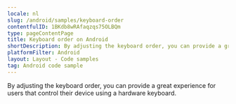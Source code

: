 ```yaml
---
locale: nl
slug: /android/samples/keyboard-order
contentfulID: 1BKdb8wRAfaqzqs75OLBQm
type: pageContentPage
title: Keyboard order on Android
shortDescription: By adjusting the keyboard order, you can provide a great experience for users that control their device using a hardware keyboard.
platformFilter: Android
layout: Layout - Code samples
tag: Android code sample
---
```


By adjusting the keyboard order, you can provide a great experience for users that control their device using a hardware keyboard.

<CodeSample id="keyboard-order" locale="nl" platform="android"/>